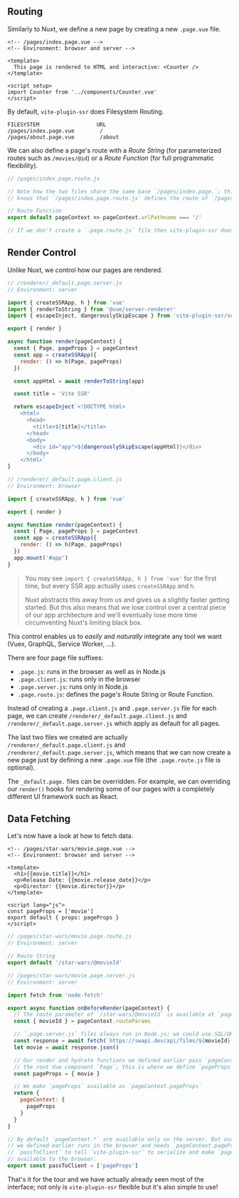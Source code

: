 
## Routing

Similarly to Nuxt,
we define a new page by creating a new `.page.vue` file.

```vue
<!-- /pages/index.page.vue -->
<!-- Environment: browser and server -->

<template>
  This page is rendered to HTML and interactive: <Counter />
</template>

<script setup>
import Counter from '../components/Counter.vue'
</script>
```

By default, `vite-plugin-ssr` does Filesystem Routing.
```
FILESYSTEM                  URL
/pages/index.page.vue        /
/pages/about.page.vue        /about
```

We can also define a page's route with a *Route String* (for parameterized routes such as `/movies/@id`) or a *Route Function* (for full programmatic flexibility).

```js
// /pages/index.page.route.js

// Note how the two files share the same base `/pages/index.page.`; this is how `vite-plugin-ssr`
// knows that `/pages/index.page.route.js` defines the route of `/pages/index.page.vue`.

// Route Function
export default pageContext => pageContext.urlPathname === '/'

// If we don't create a `.page.route.js` file then vite-plugin-ssr does Filesystem Routing
```


## Render Control

Unlike Nuxt, we control how our pages are rendered.

```js
// /renderer/_default.page.server.js
// Environment: server

import { createSSRApp, h } from 'vue'
import { renderToString } from '@vue/server-renderer'
import { escapeInject, dangerouslySkipEscape } from 'vite-plugin-ssr/server'

export { render }

async function render(pageContext) {
  const { Page, pageProps } = pageContext
  const app = createSSRApp({
    render: () => h(Page, pageProps)
  })

  const appHtml = await renderToString(app)

  const title = 'Vite SSR'

  return escapeInject`<!DOCTYPE html>
    <html>
      <head>
        <title>${title}</title>
      </head>
      <body>
        <div id="app">${dangerouslySkipEscape(appHtml)}</div>
      </body>
    </html>`
}
```
```js
// /renderer/_default.page.client.js
// Environment: browser

import { createSSRApp, h } from 'vue'

export { render }

async function render(pageContext) {
  const { Page, pageProps } = pageContext
  const app = createSSRApp({
    render: () => h(Page, pageProps)
  })
  app.mount('#app')
}
```

> You may see `import { createSSRApp, h } from 'vue'` for the first time,
> but every SSR app actually uses `createSSRApp` and `h`.
>
> Nuxt abstracts this away from us and gives us a slightly faster getting started. But this also means that we
> lose control over a central piece of our app architecture and
> we'll eventually lose more time circumventing Nuxt's limiting black box.

This control enables us to *easily* and *naturally* integrate any tool we want (Vuex, GraphQL, Service Worker, ...).

There are four page file suffixes:
 - `.page.js`: runs in the browser as well as in Node.js
 - `.page.client.js`: runs only in the browser
 - `.page.server.js`: runs only in Node.js
 - `.page.route.js`: defines the page's Route String or Route Function.

Instead of creating a `.page.client.js` and `.page.server.js` file for each page,
we can create `/renderer/_default.page.client.js` and `/renderer/_default.page.server.js` which apply as default for all pages.

The last two files we created are actually `/renderer/_default.page.client.js` and `/renderer/_default.page.server.js`,
which means that we can now create a new page just by defining a new `.page.vue` file (the `.page.route.js` file is optional).

The `_default.page.` files can be overridden. For example, we can overriding our `render()` hooks for rendering some of our pages with a completely different UI framework such as React.


## Data Fetching

Let's now have a look at how to fetch data.

```vue
<!-- /pages/star-wars/movie.page.vue -->
<!-- Environment: browser and server -->

<template>
  <h1>{{movie.title}}</h1>
  <p>Release Date: {{movie.release_date}}</p>
  <p>Director: {{movie.director}}</p>
</template>

<script lang="js">
const pageProps = ['movie']
export default { props: pageProps }
</script>
```
```js
// /pages/star-wars/movie.page.route.js
// Environment: server

// Route String
export default '/star-wars/@movieId'
```
```js
// /pages/star-wars/movie.page.server.js
// Environment: server

import fetch from 'node-fetch'

export async function onBeforeRender(pageContext) {
  // The route parameter of `/star-wars/@movieId` is available at `pageContext.routeParams`
  const { movieId } = pageContext.routeParams

  // `.page.server.js` files always run in Node.js; we could use SQL/ORM queries here.
  const response = await fetch(`https://swapi.dev/api/films/${movieId}`)
  let movie = await response.json()

  // Our render and hydrate functions we defined earlier pass `pageContext.pageProps` to
  // the root Vue component `Page`; this is where we define `pageProps`.
  const pageProps = { movie }

  // We make `pageProps` available as `pageContext.pageProps`
  return {
    pageContext: {
      pageProps
    }
  }
}

// By default `pageContext.*` are available only on the server. But our hydrate function
// we defined earlier runs in the browser and needs `pageContext.pageProps`; we use
// `passToClient` to tell `vite-plugin-ssr` to serialize and make `pageContext.pageProps`
// available to the browser.
export const passToClient = ['pageProps']
```

That's it for the tour and we have actually already seen most of the interface;
not only is `vite-plugin-ssr` flexible but it's also simple to use!

<ScaffoldCallToActionTour />
